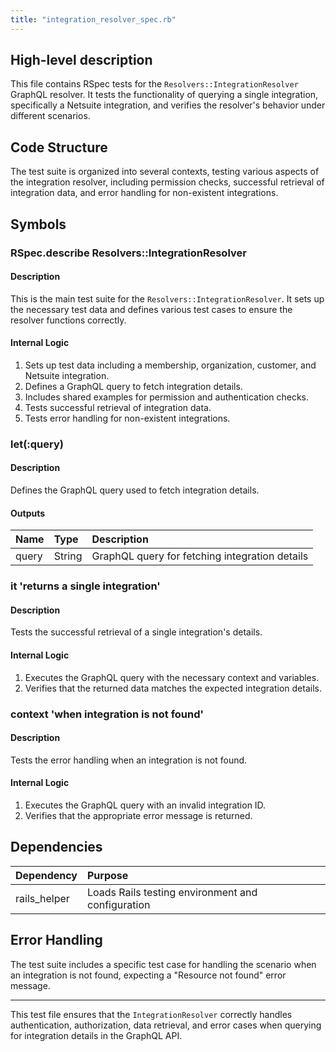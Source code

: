 ```yaml
---
title: "integration_resolver_spec.rb"
---
```


## High-level description
This file contains RSpec tests for the `Resolvers::IntegrationResolver` GraphQL resolver. It tests the functionality of querying a single integration, specifically a Netsuite integration, and verifies the resolver's behavior under different scenarios.

## Code Structure
The test suite is organized into several contexts, testing various aspects of the integration resolver, including permission checks, successful retrieval of integration data, and error handling for non-existent integrations.

## Symbols

### RSpec.describe Resolvers::IntegrationResolver
#### Description
This is the main test suite for the `Resolvers::IntegrationResolver`. It sets up the necessary test data and defines various test cases to ensure the resolver functions correctly.

#### Internal Logic
1. Sets up test data including a membership, organization, customer, and Netsuite integration.
2. Defines a GraphQL query to fetch integration details.
3. Includes shared examples for permission and authentication checks.
4. Tests successful retrieval of integration data.
5. Tests error handling for non-existent integrations.

### let(:query)
#### Description
Defines the GraphQL query used to fetch integration details.

#### Outputs
| Name | Type | Description |
|:-----|:-----|:------------|
| query | String | GraphQL query for fetching integration details |

### it 'returns a single integration'
#### Description
Tests the successful retrieval of a single integration's details.

#### Internal Logic
1. Executes the GraphQL query with the necessary context and variables.
2. Verifies that the returned data matches the expected integration details.

### context 'when integration is not found'
#### Description
Tests the error handling when an integration is not found.

#### Internal Logic
1. Executes the GraphQL query with an invalid integration ID.
2. Verifies that the appropriate error message is returned.

## Dependencies
| Dependency | Purpose |
|:-----------|:--------|
| rails_helper | Loads Rails testing environment and configuration |

## Error Handling
The test suite includes a specific test case for handling the scenario when an integration is not found, expecting a "Resource not found" error message.

___

This test file ensures that the `IntegrationResolver` correctly handles authentication, authorization, data retrieval, and error cases when querying for integration details in the GraphQL API.
